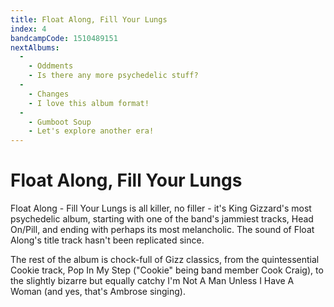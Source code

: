 ```yaml
---
title: Float Along, Fill Your Lungs
index: 4
bandcampCode: 1510489151
nextAlbums:
  -
    - Oddments
    - Is there any more psychedelic stuff?
  -
    - Changes
    - I love this album format!
  -
    - Gumboot Soup
    - Let's explore another era!
---
```


# Float Along, Fill Your Lungs

Float Along - Fill Your Lungs is all killer, no filler - it's King Gizzard's most psychedelic album, starting with one of the band's jammiest tracks, Head On/Pill, and ending with perhaps its most melancholic. The sound of Float Along's title track hasn't been replicated since.

The rest of the album is chock-full of Gizz classics, from the quintessential Cookie track, Pop In My Step ("Cookie" being band member Cook Craig), to the slightly bizarre but equally catchy I'm Not A Man Unless I Have A Woman (and yes, that's Ambrose singing).